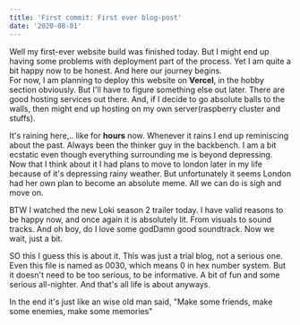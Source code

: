 ```yaml
---
title: 'First commit: First ever blog-post'
date: '2020-08-01'
---
```


Well my first-ever website build was finished today. But I might end up having some problems with deployment part of the process. Yet I am quite a bit happy now to be honest. And here our journey begins.  
 For now, I am planning to deploy this website on **Vercel**, in the hobby section obviously. But I'll have to figure something else out later. There are good hosting services out there. And, if I decide to go absolute balls to the walls, then might end up hosting on my own server(raspberry cluster and stuffs).  

 It's raining here,.. like for **hours** now. Whenever it rains I end up reminiscing about the past. Always been the thinker guy in the backbench. I am a bit ecstatic even though everything surrounding me is beyond depressing.  
 Now that I think about it I had plans to move to london later in my life because of it's depressing rainy weather. But unfortunately it seems London had her own plan to become an absolute meme. All we can do is sigh and move on.  

 BTW I watched the new Loki season 2 trailer today. I have valid reasons to be happy now, and once again it is absolutely lit. From visuals to sound tracks. And oh boy, do I love some godDamn good soundtrack. Now we wait, just a bit.

 SO this I guess this is about it. This was just a trial blog, not a serious one. Even this file is named as 0030, which means 0 in hex number system. But it doesn't need to be too serious, to be informative. A bit of fun and some serious all-nighter. And that's all life is about anyways.

 In the end it's just like an wise old man said, "Make some friends, make some enemies, make some memories" 